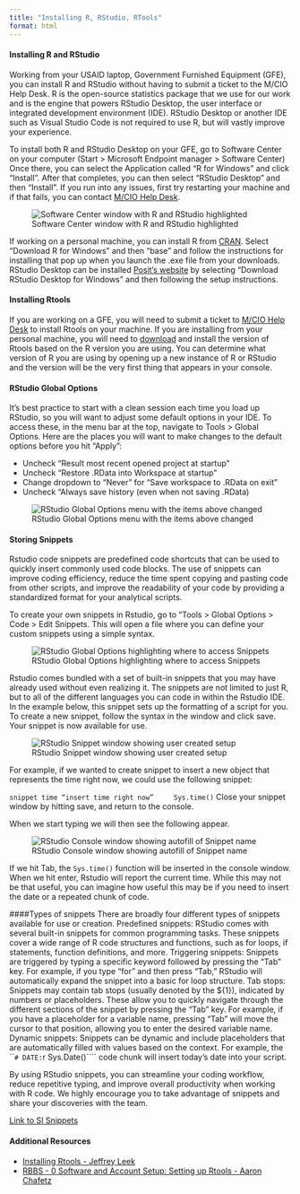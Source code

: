 ```yaml
---
title: "Installing R, RStudio, RTools"
format: html
---
```


#### Installing R and RStudio
Working from your USAID laptop, Government Furnished Equipment (GFE), you can install R and RStudio without having to submit a ticket to the M/CIO Help Desk. R is the open-source statistics package that we use for our work and is the engine that powers RStudio Desktop, the user interface or integrated development environment (IDE). RStudio Desktop or another IDE such as Visual Studio Code is not required to use R, but will vastly improve your experience.  

To install both R and RStudio Desktop on your GFE, go to Software Center on your computer (Start > Microsoft Endpoint manager > Software Center) Once there, you can select the Application called "R for Windows" and click "Install". After that completes, you can then select “RStudio Desktop” and then “Install”. If you run into any issues, first try restarting your machine and if that fails, you can contact [M/CIO Help Desk](CIO-HELPDESK@usaid.gov). 

![Software Center window with R and RStudio highlighted](/assets/img/software-center_r.png)

If working on a personal machine, you can install R from [CRAN](https://cran.r-project.org/). Select "Download R for Windows" and then "base" and follow the instructions for installing that pop up when you launch the .exe file from your downloads. RStudio Desktop can be installed [Posit’s website](https://posit.co/download/rstudio-desktop/) by selecting “Download RStudio Desktop for Windows” and then following the setup instructions. 

#### Installing Rtools
If you are working on a GFE, you will need to submit a ticket to [M/CIO Help Desk](CIO-HELPDESK@usaid.gov) to install Rtools on your machine. If you are installing from your personal machine, you will need to [download](https://cran.r-project.org/bin/windows/Rtools/) and install the version of Rtools based on the R version you are using. You can determine what version of R you are using by opening up a new instance of R or RStudio and the version will be the very first thing that appears in your console.

#### RStudio Global Options
It’s best practice to start with a clean session each time you load up RStudio, so you will want to adjust some default options in your IDE. To access these, in the menu bar at the top, navigate to Tools > Global Options. Here are the places you will want to make changes to the default options before you hit “Apply”:

  - Uncheck “Result most recent opened project at startup”
  - Uncheck “Restore .RData into Workspace at startup”
  - Change dropdown to “Never” for “Save workspace to .RData on exit”
  - Uncheck “Always save history (even when not saving .RData)

![RStudio Global Options menu with the items above changed](/assets/img/global-options.png)

#### Storing Snippets
Rstudio code snippets are predefined code shortcuts that can be used to quickly insert commonly used code blocks. The use of snippets can improve coding efficiency, reduce the time spent copying and pasting code from other scripts, and improve the readability of your code by providing a standardized format for your analytical scripts.

To create your own snippets in Rstudio, go to “Tools > Global Options > Code > Edit Snippets. This will open a file where you can define your custom snippets using a simple syntax.

![RStudio Global Options highlighting where to access Snippets](/assets/img/snippets_global-options.png)

Rstudio comes bundled with a set of built-in snippets that you may have already used without even realizing it. The snippets are not limited to just R, but to all of the different languages you can code in within the Rstudio IDE. In the example below, this snippet sets up the formatting of a script for you. To create a new snippet, follow the syntax in the window and click save. Your snippet is now available for use.

![RStudio Snippet window showing user created setup](/assets/img/snippet-window.png)

For example, if we wanted to create snippet to insert a new object that represents the time right now, we could use the following snippet:

```snippet time “insert time right now”
	Sys.time()
```
Close your snippet window by hitting save, and return to the console. 

When we start typing we will then see the following appear.

![RStudio Console window showing autofill of Snippet name](/assets/img/snippet_insert.png)

If we hit Tab, the `Sys.time()` function will be inserted in the console window. When we hit enter, Rstudio will report the current time. While this may not be that useful, you can imagine how useful this may be if you need to insert the date or a repeated chunk of code. 

####Types of snippets
There are broadly four different types of snippets available for use or creation. 
Predefined snippets: RStudio comes with several built-in snippets for common programming tasks. These snippets cover a wide range of R code structures and functions, such as for loops, if statements, function definitions, and more.
Triggering snippets: Snippets are triggered by typing a specific keyword followed by pressing the "Tab" key. For example, if you type "for" and then press "Tab," RStudio will automatically expand the snippet into a basic for loop structure.
Tab stops: Snippets may contain tab stops (usually denoted by the ${1}), indicated by numbers or placeholders. These allow you to quickly navigate through the different sections of the snippet by pressing the "Tab" key. For example, if you have a placeholder for a variable name, pressing "Tab" will move the cursor to that position, allowing you to enter the desired variable name.
Dynamic snippets: Snippets can be dynamic and include placeholders that are automatically filled with values based on the context. For example, the ```# DATE:   `r Sys.Date()```` code chunk will insert today’s date into your script.  

By using RStudio snippets, you can streamline your coding workflow, reduce repetitive typing, and improve overall productivity when working with R code. We highly encourage you to take advantage of snippets and share your discoveries with the team.

[Link to SI Snippets](https://gist.github.com/tessam30/fc775a2f917ea5d62de0f6724c4aeada)


#### Additional Resources
  - [Installing Rtools - Jeffrey Leek](http://jtleek.com/modules/01_DataScientistToolbox/02_10_rtools/#1)
  - [RBBS - 0 Software and Account Setup: Setting up Rtools - Aaron Chafetz](https://usaid-oha-si.github.io/corps/rbbs/2022/01/28/rbbs-0-setup.html)

